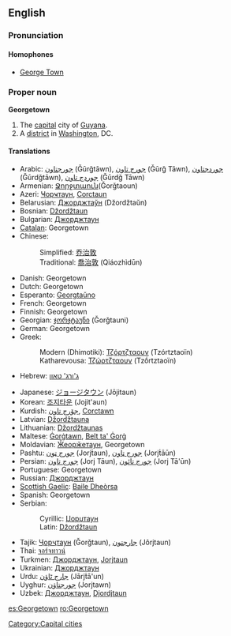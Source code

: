 {{wikipedia}}
{{see|George Town}}

==English==

===Pronunciation===

====Homophones====
*[[George Town]]

===Proper noun===
'''Georgetown'''

# The [[capital]] city of [[Guyana]].
# A [[district]] in [[Washington]], DC.

====Translations====
{{trans-top|capital of Guyana}}
*Arabic: [[جورجتاون]] (Ǧūrǧtāwn), [[جورج تاون]] (Ǧūrǧ Tāwn), [[جوردجتاون]] (Ǧūrdǧtāwn), [[جوردج تاون]] (Ǧūrdǧ Tāwn)
*Armenian: [[Ջորջտաուն]](Ǧorǧtaoun)
*Azeri: [[Ҹорҹтаун]], [[Corctaun]]
*Belarusian: [[Джорджтаўн]] (Džordžtaŭn)
*Bosnian: [[Džordžtaun#Bosnian|Džordžtaun]] {{m}}
*Bulgarian: [[Джорджтаун]]
*[[Catalan]]: Georgetown
*Chinese:
*:Simplified: [[乔治敦]]
*:Traditional: [[喬治敦]] (Qiáozhìdūn)
*Danish: Georgetown
*Dutch: Georgetown
*Esperanto: [[Georgtaŭno]]
*French: Georgetown
*Finnish: Georgetown
*Georgian: [[ჯორჯტაუნი]] (Ǧorǧtauni)
*German: Georgetown
*Greek:
*:Modern (Dhimotiki): [[Τζόρτζταουν]] (Tzórtztaoïn)
*:Katharevousa: [[Τζώρτζταουν]] (Tzṓrtztaoïn)
*Hebrew: [[ג'ורג' טאון]]
{{trans-mid}}
*Japanese: [[ジョージタウン]] (Jōjitaun)
*Korean: [[조지타운]] (Jojit'aun)
*Kurdish: [[جۆرج تاون]], [[Corctawn]]
*Latvian: [[Džordžtauna]]
*Lithuanian: [[Džordžtaunas]]
*Maltese: [[Ġorġtawn]], [[Belt ta' Ġorġ]]
*Moldavian: [[Ӂеорӂетаун]], Georgetown
*Pashtu: [[جورج ټون]] (Jorjṫaun), [[جورج ټاون]] (Jorjṫāūn)
*Persian: [[جورج تاون]] (Jorj Tāun), [[جورج تائون]] (Jorj Tā'ūn)
*Portuguese: Georgetown
*Russian: [[Джорджтаун]]
*[[Scottish Gaelic]]: [[Baile Dheòrsa]]
*Spanish: Georgetown
*Serbian:
*:Cyrillic: [[Џорџтаун#Serbian|Џорџтаун]] {{m}}
*:Latin: [[Džordžtaun#Serbian|Džordžtaun]] {{m}}
*Tajik: [[Ҷорҷтаун]] (Ǧorǧtaun), [[جارجتون]] (Jôrjtaun)
*Thai: [[จอร์จทาวน์]]
*Turkmen: [[Джорджтаун]], [[Jorjtaun]]
*Ukrainian: [[Джорджтаун]]
*Urdu: [[جارج ٹاؤن]] (Jārjṫā'un)
*Uyghur: [[جورجتاۋن]] (Jorjtawn)
*Uzbek: [[Джорджтаун]], [[Djordjtaun]]
{{trans-bottom}}

{{trans-top|district of Washington, DC}}
{{trans-mid}}
{{trans-bottom}}

[[Category:Capital cities]]

[[es:Georgetown]]
[[ro:Georgetown]]